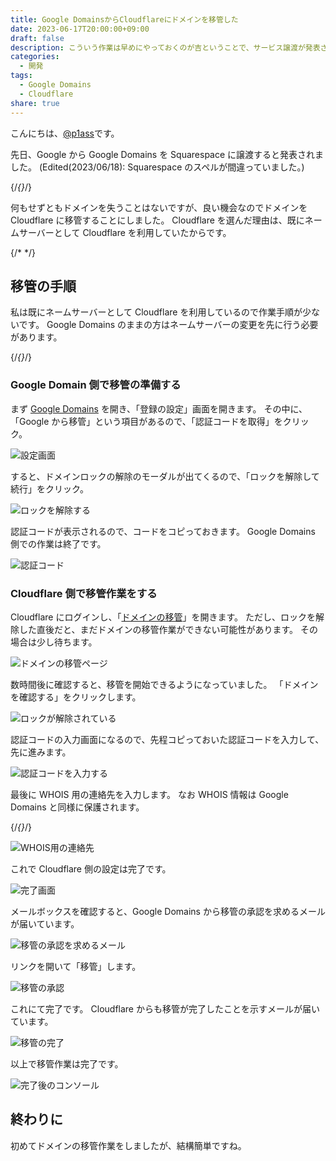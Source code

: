 ```yaml
---
title: Google DomainsからCloudflareにドメインを移管した
date: 2023-06-17T20:00:00+09:00
draft: false
description: こういう作業は早めにやっておくのが吉ということで、サービス譲渡が発表されたGoogle DomainsからCloudflareにドメインを移管することにしました。
categories:
  - 開発
tags:
  - Google Domains
  - Cloudflare
share: true
---
```


こんにちは、[@p1ass](https://twitter.com)です。

先日、Google から Google Domains を Squarespace に譲渡すると発表されました。
(Edited(2023/06/18): Squarespace のスペルが間違っていました。)

{/*{<ex-link url="https://internet.watch.impress.co.jp/docs/news/1509243.html">}*/}

何もせずともドメインを失うことはないですが、良い機会なのでドメインを Cloudflare に移管することにしました。
Cloudflare を選んだ理由は、既にネームサーバーとして Cloudflare を利用していたからです。

{/* <!--more--> */}

## 移管の手順

私は既にネームサーバーとして Cloudflare を利用しているので作業手順が少ないです。
Google Domains のままの方はネームサーバーの変更を先に行う必要があります。

{/*{<ex-link url="https://developers.cloudflare.com/registrar/get-started/transfer-domain-to-cloudflare/">}*/}

### Google Domain 側で移管の準備する

まず [Google Domains](https://domains.google.com/registrar) を開き、「登録の設定」画面を開きます。
その中に、「Google から移管」という項目があるので、「認証コードを取得」をクリック。

![設定画面](./setting_page.png)

すると、ドメインロックの解除のモーダルが出てくるので、「ロックを解除して続行」をクリック。

![ロックを解除する](./lock.png)

認証コードが表示されるので、コードをコピっておきます。
Google Domains 側での作業は終了です。

![認証コード](./auth_code.png)

### Cloudflare 側で移管作業をする

Cloudflare にログインし、「[ドメインの移管](https://dash.cloudflare.com/?to=/:account/domains/transfer)」を開きます。
ただし、ロックを解除した直後だと、まだドメインの移管作業ができない可能性があります。
その場合は少し待ちます。

![ドメインの移管ページ](./dashboard.png)

数時間後に確認すると、移管を開始できるようになっていました。
「ドメインを確認する」をクリックします。

![ロックが解除されている](./start_transfer.png)

認証コードの入力画面になるので、先程コピっておいた認証コードを入力して、先に進みます。

![認証コードを入力する](./input_auth_code.png)

最後に WHOIS 用の連絡先を入力します。
なお WHOIS 情報は Google Domains と同様に保護されます。

{/*{<ex-link url="https://developers.cloudflare.com/registrar/get-started/whois-redaction/">}*/}

![WHOIS用の連絡先](./input_whois.png)

これで Cloudflare 側の設定は完了です。

![完了画面](./complete.png)

メールボックスを確認すると、Google Domains から移管の承認を求めるメールが届いています。

![移管の承認を求めるメール](./verify_email.png)

リンクを開いて「移管」します。

![移管の承認](./verify.png)

これにて完了です。
Cloudflare からも移管が完了したことを示すメールが届いています。

![移管の完了](./complete_mail.png)

以上で移管作業は完了です。

![完了後のコンソール](./management_console.png)

## 終わりに

初めてドメインの移管作業をしましたが、結構簡単ですね。
